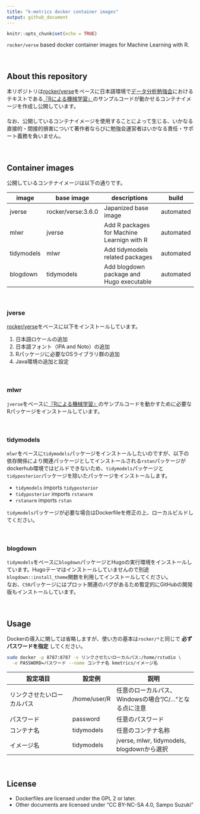```yaml
---
title: "k-metrics docker container images"
output: github_document
---
```


```r
knitr::opts_chunk$set(echo = TRUE)
```

`rocker/verse` based docker container images for Machine Learning with R.

　  

## About this repository
本リポジトリは[rocker/verse](https://hub.docker.com/r/rocker/verse)をベースに日本語環境で[データ分析勉強会](https://sites.google.com/site/kantometrics/2019)におけるテキストである[『Rによる機械学習』](https://www.shoeisha.co.jp/book/detail/9784798145112)のサンプルコードが動かせるコンテナイメージを作成し公開しています。  
　  
なお、公開しているコンテナイメージを使用することによって生じる、いかなる直接的・間接的損害について著作者ならびに勉強会運営者はいかなる責任・サポート義務を負いません。

　  

## Container images
公開しているコンテナイメージは以下の通りです。

image      | base image   | descriptions                               | build
-----------|--------------|--------------------------------------------|-----
jverse     | rocker/verse:3.6.0 | Japanized base image                 | automated
mlwr       | jverse       | Add R packages for Machine Learnign with R | automated
tidymodels | mlwr         | Add tidymodels related packages            | automated
blogdown   | tidymodels   | Add blogdown package and Hugo executable   | automated

　  

### jverse
[rocker/verse](https://hub.docker.com/r/rocker/verse)をベースに以下をインストールしています。

1. 日本語ロケールの追加
1. 日本語フォント（IPA and Noto）の追加
1. Rパッケージに必要なOSライブラリ群の追加
1. Java環境の追加と設定

　  

### mlwr
`jverse`をベースに[『Rによる機械学習』](https://www.shoeisha.co.jp/book/detail/9784798145112)のサンプルコードを動かすために必要なRパッケージをインストールしています。

　  

### tidymodels
`mlwr`をベースに`tidymodels`パッケージをインストールしたいのですが、以下の依存関係により関連パッケージとしてインストールされる`rstan`パッケージがdockerhub環境ではビルドできないため、`tidymodels`パッケージと`tidyposterior`パッケージを除いたパッケージをインストールします。  

* `tidymodels` imports `tidyposterior`  
* `tidyposterior` imports `rstanarm`  
* `rstanarm` imports `rstan`

`tidymodels`パッケージが必要な場合はDockerfileを修正の上、ローカルビルドしてください。

　  

### blogdown
`tidymodels`をベースに`blogdown`パッケージとHugoの実行環境をインストールしています。Hugoテーマはインストールしていませんので別途`blogdown::install_theme`関数を利用してインストールしてください。  
なお、`C50`パッケージにはプロット関連のバグがあるため暫定的にGitHubの開発版もインストールしています。  

　  

## Usage
Dockerの導入に関しては省略しますが、使い方の基本は`rocker/*`と同じで **必ずパスワードを指定** してください。

```bash
sudo docker -p 8787:8787 -v リンクさせたいローカルパス:/home/rstudio \
  -e PASSWORD=パスワード --name コンテナ名 kmetrics/イメージ名
```


設定項目                   | 設定例      | 説明
---------------------------|-------------|---------------------------------
リンクさせたいローカルパス | /home/user/R | 任意のローカルパス、Windowsの場合"/C/..."となる点に注意
パスワード                 | password    | 任意のパスワード
コンテナ名                 | tidymodels  | 任意のコンテナ名称
イメージ名                 | tidymodels  | jverse, mlwr, tidymodels, blogdownから選択

　  

## License
* Dockerfiles are licensed under the GPL 2 or later.  
* Other documents are licensed under "CC BY-NC-SA 4.0, Sampo Suzuki" 
